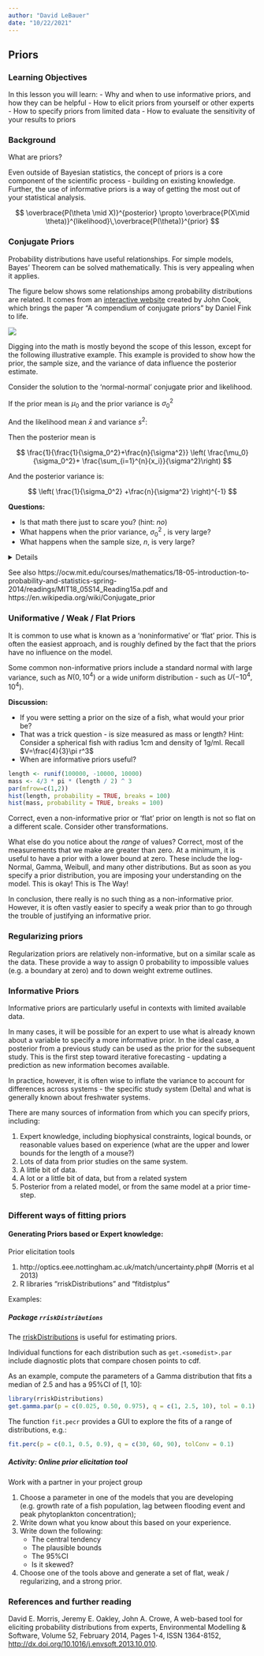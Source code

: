 ```yaml
---
author: "David LeBauer"
date: "10/22/2021"
---
```


## Priors

### Learning Objectives

In this lesson you will learn: - Why and when to use informative priors, and how they can be helpful - How to elicit priors from yourself or other experts - How to specify priors from limited data - How to evaluate the sensitivity of your results to priors

### Background

What are priors?

Even outside of Bayesian statistics, the concept of priors is a core component of the scientific process - building on existing knowledge. Further, the use of informative priors is a way of getting the most out of your statistical analysis.

$$
\overbrace{P(\theta \mid X)}^{posterior} \propto \overbrace{P(X\mid \theta)}^{likelihood}\,\overbrace{P(\theta)}^{prior}
$$

### Conjugate Priors

Probability distributions have useful relationships. For simple models, Bayes' Theorem can be solved mathematically. This is very appealing when it applies.


The figure below shows some relationships among probability distributions are related. It comes from an [interactive website](https://www.johndcook.com/blog/conjugate_prior_diagram/) created by John Cook, which brings the paper "A compendium of conjugate priors" by Daniel Fink to life.

![](images/conjugate_priors.png)


Digging into the math is mostly beyond the scope of this lesson, except for the following illustrative example. This example is provided to show how the prior, the sample size, and the variance of data influence the posterior estimate.

Consider the solution to the 'normal-normal' conjugate prior and likelihood.


If the prior mean is $\mu_0$ and the prior variance is $\sigma_0^2$

And the likelihood mean $\bar{x}$ and variance $s^2$:

Then the posterior mean is

$$
\frac{1}{\frac{1}{\sigma_0^2}+\frac{n}{\sigma^2}} \left(           \frac{\mu_0}{\sigma_0^2}+ \frac{\sum_{i=1}^{n}{x_i}}{\sigma^2}\right)
$$

And the posterior variance is:

$$
\left(
\frac{1}{\sigma_0^2} +\frac{n}{\sigma^2} 
\right)^{-1}
$$

**Questions:**

-   Is that math there just to scare you? (hint: *no*)
-   What happens when the prior variance, $\sigma^2_0$ , is very large?
-   What happens when the sample size, $n$, is very large?

<details>

Yes, that is correct. When the sample size and/or the prior variance is large, the influence of the prior diminishes to 0.

</details>

See also https://ocw.mit.edu/courses/mathematics/18-05-introduction-to-probability-and-statistics-spring-2014/readings/MIT18_05S14_Reading15a.pdf
 and https://en.wikipedia.org/wiki/Conjugate_prior


### Uniformative / Weak / Flat Priors

It is common to use what is known as a 'noninformative' or 'flat' prior. This is often the easiest approach, and is roughly defined by the fact that the priors have no influence on the model.

Some common non-informative priors include a standard normal with large variance, such as $N(0, 10^4)$ or a wide uniform distribution - such as $U(-10^4, 10^4)$.


**Discussion:**

-   If you were setting a prior on the size of a fish, what would your prior be?
  - That was a trick question - is size measured as mass or length? Hint: Consider a spherical fish with radius 1cm and density of 1g/ml. Recall $V=\frac{4}{3}\pi r^3$ 
-   When are informative priors useful?


```r
length <- runif(100000, -10000, 10000)
mass <- 4/3 * pi * (length / 2) ^ 3
par(mfrow=c(1,2))
hist(length, probability = TRUE, breaks = 100)
hist(mass, probability = TRUE, breaks = 100)
```

Correct, even a non-informative prior or 'flat' prior on length is not so flat on a different scale. Consider other transformations.

What else do you notice about the _range_ of values? Correct, most of the measurements that we make are greater than zero. At a minimum, it is useful to have a prior with a lower bound at zero. These include the log-Normal, Gamma, Weibull, and many other distributions. But as soon as you specify a prior distribution, you are imposing your understanding on the model. This is okay! This is The Way!

In conclusion, there really is no such thing as a non-informative prior. However, it is often vastly easier to specify a weak prior than to go through the trouble of justifying an informative prior. 

### Regularizing priors

Regularization priors are relatively non-informative, but on a similar scale as the data. These provide a way to assign 0 probability to impossible values (e.g. a boundary at zero) and to down weight extreme outlines.

### Informative Priors

Informative priors are particularly useful in contexts with limited available data. 

In many cases, it will be possible for an expert to use what is already known about a variable to specify a more informative prior. In the ideal case, a posterior from a previous study can be used as the prior for the subsequent study. This is the first step toward iterative forecasting - updating a prediction as new information becomes available. 

In practice, however, it is often wise to inflate the variance to account for differences across systems - the specific study system (Delta) and what is generally known about freshwater systems.

There are many sources of information from which you can specify priors, including:

1. Expert knowledge, including biophysical constraints, logical bounds, or  reasonable values based on experience (what are the upper and lower bounds for the length of a mouse?)
1. Lots of data from prior studies on the same system.
2. A little bit of data.
3. A lot or a little bit of data, but from a related system
4. Posterior from a related model, or from the same model at a prior time-step.


### Different ways of fitting priors

#### Generating Priors based or Expert knowledge:

Prior elicitation tools

1. http://optics.eee.nottingham.ac.uk/match/uncertainty.php# (Morris et al 2013)
2. R libraries "rriskDistributions" and "fitdistplus"

Examples:

##### Package `rriskDistributions`

The [rriskDistributions](http://cran.r-project.org/web/packages/rriskDistributions/index.html) is useful for estimating priors.

Individual functions for each distribution such as `get.<somedist>.par` include  diagnostic plots that compare chosen points to cdf.

As an example, compute the parameters of a Gamma distribution that fits a median of 2.5 and has a 95%CI of [1, 10]:

```r
library(rriskDistributions)
get.gamma.par(p = c(0.025, 0.50, 0.975), q = c(1, 2.5, 10), tol = 0.1)
```



The function `fit.pecr` provides a GUI to explore the fits of a range of distributions, e.g.:

```r
fit.perc(p = c(0.1, 0.5, 0.9), q = c(30, 60, 90), tolConv = 0.1)
```

##### Activity: Online prior elicitation tool

Work with a partner in your project group 

1. Choose a parameter in one of the models that you are developing (e.g. growth rate of a fish population, lag between flooding event and peak phytoplankton concentration); 
2. Write down what you know about this based on your experience. 
3. Write down the following:
    - The central tendency 
    - The plausible bounds
    - The 95%CI
    - Is it skewed?
4. Choose one of the tools above and generate a set of flat, weak / regularizing, and a strong prior.

### References and further reading

David E. Morris, Jeremy E. Oakley, John A. Crowe, A web-based tool for eliciting probability distributions from experts, Environmental Modelling & Software, Volume 52, February 2014, Pages 1-4, ISSN 1364-8152, <http://dx.doi.org/10.1016/j.envsoft.2013.10.010>.
